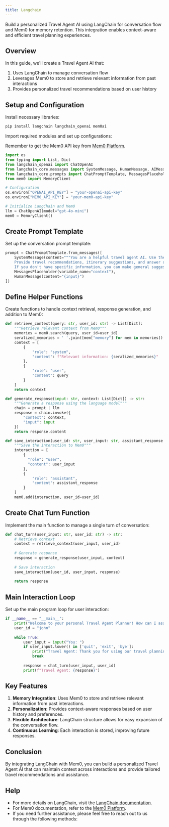 ---
title: Langchain
---

<Snippet file="paper-release.mdx" />

Build a personalized Travel Agent AI using LangChain for conversation flow and Mem0 for memory retention. This integration enables context-aware and efficient travel planning experiences.

## Overview

In this guide, we'll create a Travel Agent AI that:
1. Uses LangChain to manage conversation flow
2. Leverages Mem0 to store and retrieve relevant information from past interactions
3. Provides personalized travel recommendations based on user history

## Setup and Configuration

Install necessary libraries:

```bash
pip install langchain langchain_openai mem0ai
```

Import required modules and set up configurations:

<Note>Remember to get the Mem0 API key from [Mem0 Platform](https://app.mem0.ai).</Note>

```python
import os
from typing import List, Dict
from langchain_openai import ChatOpenAI
from langchain_core.messages import SystemMessage, HumanMessage, AIMessage
from langchain_core.prompts import ChatPromptTemplate, MessagesPlaceholder
from mem0 import MemoryClient

# Configuration
os.environ["OPENAI_API_KEY"] = "your-openai-api-key"
os.environ["MEM0_API_KEY"] = "your-mem0-api-key"

# Initialize LangChain and Mem0
llm = ChatOpenAI(model="gpt-4o-mini")
mem0 = MemoryClient()
```

## Create Prompt Template

Set up the conversation prompt template:

```python
prompt = ChatPromptTemplate.from_messages([
    SystemMessage(content="""You are a helpful travel agent AI. Use the provided context to personalize your responses and remember user preferences and past interactions. 
    Provide travel recommendations, itinerary suggestions, and answer questions about destinations. 
    If you don't have specific information, you can make general suggestions based on common travel knowledge."""),
    MessagesPlaceholder(variable_name="context"),
    HumanMessage(content="{input}")
])
```

## Define Helper Functions

Create functions to handle context retrieval, response generation, and addition to Mem0:

```python
def retrieve_context(query: str, user_id: str) -> List[Dict]:
    """Retrieve relevant context from Mem0"""
    memories = mem0.search(query, user_id=user_id)
    seralized_memories = ' '.join([mem["memory"] for mem in memories])
    context = [
        {
            "role": "system", 
            "content": f"Relevant information: {seralized_memories}"
        },
        {
            "role": "user",
            "content": query
        }
    ]
    return context

def generate_response(input: str, context: List[Dict]) -> str:
    """Generate a response using the language model"""
    chain = prompt | llm
    response = chain.invoke({
        "context": context,
        "input": input
    })
    return response.content

def save_interaction(user_id: str, user_input: str, assistant_response: str):
    """Save the interaction to Mem0"""
    interaction = [
        {
          "role": "user",
          "content": user_input
        },
        {
            "role": "assistant",
            "content": assistant_response
        }
    ]
    mem0.add(interaction, user_id=user_id)
```

## Create Chat Turn Function

Implement the main function to manage a single turn of conversation:

```python
def chat_turn(user_input: str, user_id: str) -> str:
    # Retrieve context
    context = retrieve_context(user_input, user_id)
    
    # Generate response
    response = generate_response(user_input, context)
    
    # Save interaction
    save_interaction(user_id, user_input, response)
    
    return response
```

## Main Interaction Loop

Set up the main program loop for user interaction:

```python
if __name__ == "__main__":
    print("Welcome to your personal Travel Agent Planner! How can I assist you with your travel plans today?")
    user_id = "john"
    
    while True:
        user_input = input("You: ")
        if user_input.lower() in ['quit', 'exit', 'bye']:
            print("Travel Agent: Thank you for using our travel planning service. Have a great trip!")
            break
        
        response = chat_turn(user_input, user_id)
        print(f"Travel Agent: {response}")
```

## Key Features

1. **Memory Integration**: Uses Mem0 to store and retrieve relevant information from past interactions.
2. **Personalization**: Provides context-aware responses based on user history and preferences.
3. **Flexible Architecture**: LangChain structure allows for easy expansion of the conversation flow.
4. **Continuous Learning**: Each interaction is stored, improving future responses.

## Conclusion

By integrating LangChain with Mem0, you can build a personalized Travel Agent AI that can maintain context across interactions and provide tailored travel recommendations and assistance.

## Help

- For more details on LangChain, visit the [LangChain documentation](https://python.langchain.com/).
- For Mem0 documentation, refer to the [Mem0 Platform](https://app.mem0.ai/).
- If you need further assistance, please feel free to reach out to us through the following methods:

<Snippet file="get-help.mdx" />


